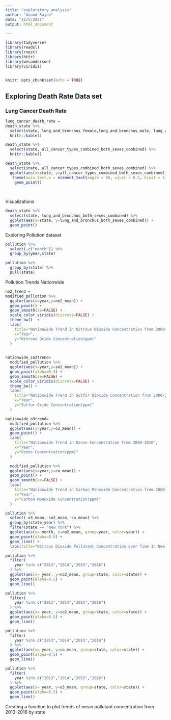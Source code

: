 ```yaml
---
title: "exploratory_analysis"
author: "Anand Rajan"
date: "12/5/2021"
output: html_document

---
```


```r
library(tidyverse)
library(readxl)
library(rvest)
library(httr)
library(wesanderson)
library(viridis)

        
knitr::opts_chunk$set(echo = TRUE)
```

## Exploring Death Rate Data set

### Lung Cancer Death Rate
```r
lung_cancer_death_rate =
death_state %>%  
  select(state, lung_and_bronchus_female,lung_and_bronchus_male, lung_and_bronchus_both_sexes_combined) %>% 
  knitr::kable()

death_state %>%  
  select(state, all_cancer_types_combined_both_sexes_combined) %>% 
  knitr::kable()

death_state %>% 
  select(state, all_cancer_types_combined_both_sexes_combined) %>% 
  ggplot(aes(x=state, y=all_cancer_types_combined_both_sexes_combined)) +
   theme(axis.text.x = element_text(angle = 90, vjust = 0.5, hjust = 1)) +
    geom_point()
  
  
```

Visualizations 
```r

death_state %>% 
  select(state, lung_and_bronchus_both_sexes_combined) %>% 
  ggplot(aes(x=state, y=lung_and_bronchus_both_sexes_combined)) +
  geom_point()

```

Exploring Pollution dataset


```r

pollution %>% 
  select(-c("month")) %>% 
  group_by(year,state)

pollution %>% 
  group_by(state) %>% 
  pull(state)

```

Pollution Trends Nationwide

```r
no2_trend = 
modified_pollution %>% 
  ggplot(aes(x=year,y=no2_mean)) +
  geom_point() +
  geom_smooth(se=FALSE) +
  scale_color_viridis(discrete=FALSE) +
  theme_bw()  +
  labs(
    title="Nationwide Trend in Nitrous Dioxide Concentration from 2000-2016",
    x="Year",
    y="Nitrous Oxide Concentration(ppm)"
  )
  
```

```r
nationwide_so2trend=
  modified_pollution %>% 
  ggplot(aes(x=year,y=so2_mean)) + 
  geom_point(alpha=0.3) +
  geom_smooth(se=FALSE) +
  scale_color_viridis(discrete=FALSE) +
  theme_bw() +
  labs(
    title="Nationwide Trend in Sulfur Dioxide Concentration from 2000-2016",
    x="Year",
    y="Sulfur Oxide Concentration(ppm)"
  )
```


```r
nationwide_o3trend=
  modified_pollution %>% 
  ggplot(aes(x=year,y=o3_mean)) + 
  geom_point() +
  labs(
    title="Nationwide Trend in Ozone Concentration from 2000-2016",
    x="Year",
    y="Ozone Concentration(ppm)"
  )
```

```r
  modified_pollution %>% 
  ggplot(aes(x=year,y=co_mean)) + 
  geom_point() +
  geom_smooth(se=FALSE) +
  labs(
    title="Nationwide Trend in Carbon Monoxide Concentration from 2000-2016",
    x="Year",
    y="Carbon Monoxide Concentration(ppm)"
  )
```


```r
pollution %>% 
  select(-o3_mean,-so2_mean,-co_mean) %>% 
  group_by(state,year) %>% 
  filter(state == "New York") %>% 
  ggplot(aes(x= month, y=no2_mean, group=year, color=year)) +
  geom_point(alpha=0.5) +
  geom_line() +
  labs(title="Nitrous Dioxide Pollutant Concentration over Time In New York")

pollution %>% 
  filter(
    year %in% c("2013","2014","2015","2016")
  ) %>% 
  ggplot(aes(x= year, y=no2_mean, group=state, color=state)) +
  geom_point(alpha=0.5) +
  geom_line()

```

```r
pollution %>% 
  filter(
    year %in% c("2013","2014","2015","2016")
  ) %>% 
  ggplot(aes(x= year, y=so2_mean, group=state, color=state)) +
  geom_point(alpha=0.5) +
  geom_line()
```



```r
pollution %>% 
  filter(
    year %in% c("2013","2014","2015","2016")
  ) %>% 
  ggplot(aes(x= year, y=co_mean, group=state, color=state)) +
  geom_point(alpha=0.5) +
  geom_line()
```


```r
pollution %>% 
  filter(
    year %in% c("2013","2014","2015","2016")
  ) %>% 
  ggplot(aes(x= year, y=o3_mean, group=state, color=state)) +
  geom_point(alpha=0.5) +
  geom_line()
```

Creating a function to plot trends of mean pollutant concentration from 2013-2016 by state


```r


```

